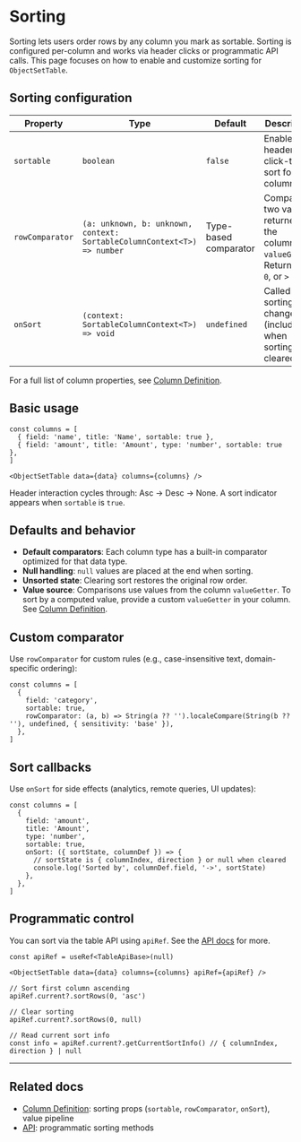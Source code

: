 
<Meta title="Data Display/Object Set Table/Docs/Sorting" />

# Sorting

Sorting lets users order rows by any column you mark as sortable. Sorting is configured per-column and works via header clicks or programmatic API calls. This page focuses on how to enable and customize sorting for `ObjectSetTable`.

## Sorting configuration

| Property | Type | Default | Description |
|----------|------|---------|-------------|
| `sortable` | `boolean` | `false` | Enables header click-to-sort for the column. |
| `rowComparator` | `(a: unknown, b: unknown, context: SortableColumnContext<T>) => number` | Type-based comparator | Compare two values returned by the column's `valueGetter`. Return `< 0`, `0`, or `> 0`. |
| `onSort` | `(context: SortableColumnContext<T>) => void` | `undefined` | Called after sorting changes (including when sorting is cleared). |

For a full list of column properties, see [Column Definition](?path=/docs/data-display-object-set-table-docs-column-definition--readme).

## Basic usage

```tsx
const columns = [
  { field: 'name', title: 'Name', sortable: true },
  { field: 'amount', title: 'Amount', type: 'number', sortable: true },
]

<ObjectSetTable data={data} columns={columns} />
```

Header interaction cycles through: Asc → Desc → None. A sort indicator appears when `sortable` is `true`.

## Defaults and behavior

- **Default comparators**: Each column type has a built-in comparator optimized for that data type.
- **Null handling**: `null` values are placed at the end when sorting.
- **Unsorted state**: Clearing sort restores the original row order.
- **Value source**: Comparisons use values from the column `valueGetter`. To sort by a computed value, provide a custom `valueGetter` in your column. See [Column Definition](?path=/docs/data-display-object-set-table-docs-column-definition--readme).

## Custom comparator

Use `rowComparator` for custom rules (e.g., case-insensitive text, domain-specific ordering):

```tsx
const columns = [
  {
    field: 'category',
    sortable: true,
    rowComparator: (a, b) => String(a ?? '').localeCompare(String(b ?? ''), undefined, { sensitivity: 'base' }),
  },
]
```

## Sort callbacks

Use `onSort` for side effects (analytics, remote queries, UI updates):

```tsx
const columns = [
  {
    field: 'amount',
    title: 'Amount',
    type: 'number',
    sortable: true,
    onSort: ({ sortState, columnDef }) => {
      // sortState is { columnIndex, direction } or null when cleared
      console.log('Sorted by', columnDef.field, '->', sortState)
    },
  },
]
```

## Programmatic control

You can sort via the table API using `apiRef`. See the [API docs](?path=/docs/data-display-object-set-table-docs-api--readme#sorting-api) for more.

```tsx
const apiRef = useRef<TableApiBase>(null)

<ObjectSetTable data={data} columns={columns} apiRef={apiRef} />

// Sort first column ascending
apiRef.current?.sortRows(0, 'asc')

// Clear sorting
apiRef.current?.sortRows(0, null)

// Read current sort info
const info = apiRef.current?.getCurrentSortInfo() // { columnIndex, direction } | null
```

---

## Related docs

- [Column Definition](?path=/docs/data-display-object-set-table-docs-column-definition--readme): sorting props (`sortable`, `rowComparator`, `onSort`), value pipeline
- [API](?path=/docs/data-display-object-set-table-docs-api--readme): programmatic sorting methods
